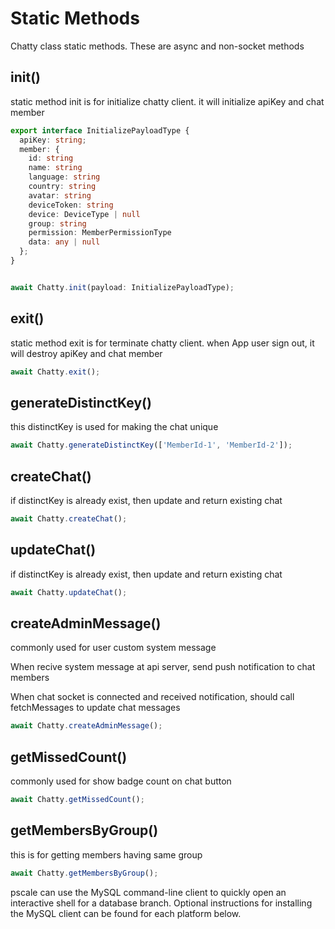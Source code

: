 # Static Methods
Chatty class static methods. These are async and non-socket methods


## init()

static method init is for initialize chatty client. it will initialize apiKey and chat member

```typescript
export interface InitializePayloadType {
  apiKey: string;
  member: {
    id: string
    name: string
    language: string
    country: string
    avatar: string
    deviceToken: string
    device: DeviceType | null
    group: string
    permission: MemberPermissionType
    data: any | null
  };
}


await Chatty.init(payload: InitializePayloadType);
```

## exit()

static method exit is for terminate chatty client. 
when App user sign out, it will destroy apiKey and chat member

```typescript
await Chatty.exit();
```

## generateDistinctKey()

this distinctKey is used for making the chat unique

```typescript
await Chatty.generateDistinctKey(['MemberId-1', 'MemberId-2']);

```

## createChat()

if distinctKey is already exist, then update and return existing chat

```typescript
await Chatty.createChat();

```

## updateChat()

if distinctKey is already exist, then update and return existing chat

```typescript
await Chatty.updateChat();

```

## createAdminMessage()

commonly used for user custom system message

When recive system message at api server, send push notification to chat members

When chat socket is connected and received notification, should call fetchMessages to update chat messages

```typescript
await Chatty.createAdminMessage();

```

## getMissedCount()

commonly used for show badge count on chat button

```typescript
await Chatty.getMissedCount();

```

## getMembersByGroup()

this is for getting members having same group

```typescript
await Chatty.getMembersByGroup();

```



<InfoBlock type='note'>
  <inlineCode>pscale</inlineCode> can use the MySQL command-line client to quickly open an interactive shell for a
  database branch. Optional instructions for installing the MySQL client can be found for each platform below.
</InfoBlock>

